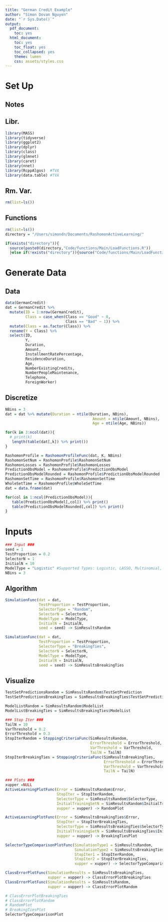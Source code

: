 ```yaml
---
title: "German Credit Example"
author: "Simon Dovan Nguyen"
date: "`r Sys.Date()`"
output:
  pdf_document:
    toc: yes
  html_document:
    toc: yes
    toc_float: yes
    toc_collapsed: yes
    theme: lumen
    css: assets/styles.css
---
```


# Set Up

## Notes

## Libr.

```r
library(MASS)
library(tidyverse)
library(ggplot2)
library(dplyr)
library(class)
library(glmnet)
library(caret)
library(nnet)
library(RcppAlgos)  #TVA
library(data.table) #TVA
```

## Rm. Var.

```r
rm(list=ls())
```

## Functions

```r
rm(list=ls())
directory = "/Users/simondn/Documents/RashomonActiveLearning/"

if(exists("directory")){
  source(paste0(directory,"Code/functions/Main/LoadFunctions.R"))
  }else if(!exists("directory")){source("Code/functions/Main/LoadFunctions.R")}
```

# Generate Data

## Data
```r
data(GermanCredit)
dat = GermanCredit %>% 
  mutate(ID = 1:nrow(GermanCredit),
         Class = case_when(Class == "Good" ~ 0,
                           Class == "Bad" ~ 1)) %>%
  mutate(Class = as.factor(Class)) %>%
  rename(Y = Class) %>%
  select(ID,
         Y,
         Duration,
         Amount,
         InstallmentRatePercentage,
         ResidenceDuration,
         Age,
         NumberExistingCredits,
         NumberPeopleMaintenance,
         Telephone,
         ForeignWorker)
```


## Discretize
```r
NBins = 3
dat = dat %>% mutate(Duration = ntile(Duration, NBins),
                                       Amount = ntile(Amount, NBins),
                                       Age = ntile(Age, NBins))
```

```r
for(k in 3:ncol(dat)){
  # print(k)
   length(table(dat[,k]) %>% print())
}

```


```r
RashomonProfile = RashomonProfileFunc(dat, K, NBins)
RashomonSetNum = RashomonProfile$RashomonSetNum
RashomonLosses = RashomonProfile$RashomonLosses
PredictionObsModel = RashomonProfile$PredictionObsModel
PredictionObsModelRounded = RashomonProfile$PredictionObsModelRounded
RashomonSetTime = RashomonProfile$RashomonSetTime
WholeSetTime = RashomonProfile$WholeSetTime
dat = data.frame(dat)

for(col in 1:ncol(PredictionObsModel)){
   table(PredictionObsModel[,col]) %>% print()
   table(PredictionObsModelRounded[,col]) %>% print()
}
```



# Inputs
```r
### Input ###
seed = 1
TestProportion = 0.2
SelectorN = 1
InitialN = 10
ModelType = "Logistic" #Supported Types: Logistic, LASSO, Multinomial, MultinomLASSO, RandomForest
NBins = 3
```

## Algorithm

```r
SimulationFunc(dat = dat,
               TestProportion = TestProportion,
               SelectorType = "Random",
               SelectorN = SelectorN,
               ModelType = ModelType,
               InitialN = InitialN,
               seed = seed) -> SimResultsRandom

SimulationFunc(dat = dat,
               TestProportion = TestProportion,
               SelectorType = "BreakingTies",
               SelectorN = SelectorN,
               ModelType = ModelType,
               InitialN = InitialN,
               seed = seed) -> SimResultsBreakingTies

```


## Visualize

```r
TestSetPredictionsRandom = SimResultsRandom$TestSetPrediction
TestSetPredictionsBreakingTies = SimResultsBreakingTies$TestSetPrediction

ModelListRandom = SimResultsRandom$ModelList
ModelListBreakingTies = SimResultsBreakingTies$ModelList
```


```r
### Stop Iter ###
TailN = 10
VarThreshold = 0.2
ErrorThreshold = 0.3
StopIterRandom = StoppingCriteriaFunc(SimResultsRandom, 
                                      ErrorThreshold = ErrorThreshold,
                                      VarThreshold = VarThreshold, 
                                      TailN = TailN)
StopIterBreakingTies = StoppingCriteriaFunc(SimResultsBreakingTies, 
                                            ErrorThreshold = ErrorThreshold,
                                            VarThreshold = VarThreshold, 
                                            TailN = TailN)

### Plots ###
xupper =NULL
ActiveLearningPlotFunc(Error = SimResultsRandom$Error,
                       StopIter = StopIterRandom,
                       SelectorType = SimResultsRandom$SelectorType,
                       InitialTrainingSetN = SimResultsRandom$InitialTrainingSetN,
                       xupper = xupper) -> RandomPlot

ActiveLearningPlotFunc(Error = SimResultsBreakingTies$Error,
                       StopIter = StopIterBreakingTies,
                       SelectorType = SimResultsBreakingTies$SelectorType,
                       InitialTrainingSetN = SimResultsBreakingTies$InitialTrainingSetN,
                       xupper = xupper) -> BreakingTiesPlot

SelectorTypeComparisonPlotFunc(SimulationType1 = SimResultsRandom,
                               SimulationType2 = SimResultsBreakingTies,
                               StopIter1 = StopIterRandom,
                               StopIter2 = StopIterBreakingTies,
                               xupper = xupper) -> SelectorTypeComparisonPlot

ClassErrorPlotFunc(SimulationResults = SimResultsBreakingTies,
                   xupper = xupper) -> ClassErrorPlotBreakingTies
ClassErrorPlotFunc(SimulationResults = SimResultsRandom,
                   xupper = xupper) -> ClassErrorPlotRandom
```


```r
# ClassErrorPlotBreakingTies
# ClassErrorPlotRandom
# RandomPlot
# BreakingTiesPlot
SelectorTypeComparisonPlot
```

